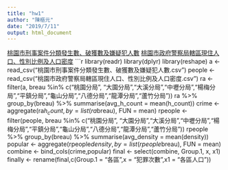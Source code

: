 ```yaml
---
title: "hw1"
author: "陳樞元"
date: "2019/7/11"
output: html_document
---
```

[桃園市刑事案件分類發生數、破獲數及嫌疑犯人數](https://data.gov.tw/dataset/25883)
[桃園市政府警察局轄區現住人口、性別比例及人口密度](https://data.gov.tw/dataset/26053)
```r
library(readr)
library(dplyr)
library(reshape)
a <- read_csv("桃園市刑事案件分類發生數、破獲數及嫌疑犯人數.csv")
people <- read_csv("桃園市政府警察局轄區現住人口、性別比例及人口密度.csv")
ra <- filter(a, breau %in% c("桃園分局", "大園分局","大溪分局","中壢分局","楊梅分局","平鎮分局","龜山分局","八德分局","龍潭分局","蘆竹分局"))
ra %>% 
group_by(breau) %>%
  summarise(avg_h_count = mean(h_count))
crime <- aggregate(ra$h_count, by = list(ra$breau), FUN = mean)
rpeople <- filter(people, breau %in% c("桃園分局", "大園分局","大溪分局","中壢分局","楊梅分局","平鎮分局","龜山分局","八德分局","龍潭分局","蘆竹分局"))
rpeople %>%
group_by(breau) %>%
  summarise(avg_density = mean(density))
popular <- aggregate(rpeople$density, by = list(rpeople$breau), FUN = mean)
combine <- bind_cols(crime,popular)
final <- select(combine, Group.1, x, x1)
finally <- rename(final,c(Group.1 = "各區",x = "犯罪次數",x1 = "各區人口"))
